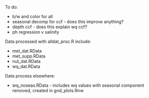 To do:

* b/w and color for all
* seasonal decomp for ccf - does this improve anything?
* depth ccf - does this explain wq ccf?
* ph regression v salinity

Data processed with alldat_proc.R include:

* met_dat.RData
* met_supp.RData
* nut_dat.RData
* wq_dat.RData

Data process elsewhere:

* wq_noseas.RData - includes wq values with seasonal component removed, created in gnd_plots.Rnw

